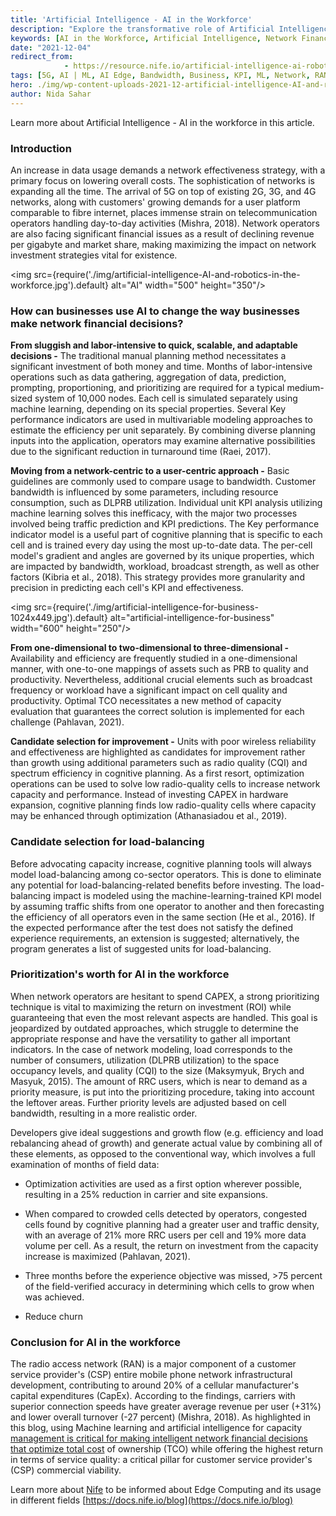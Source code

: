 ```yaml
---
title: 'Artificial Intelligence - AI in the Workforce'
description: "Explore the transformative role of Artificial Intelligence (AI) in the workforce, focusing on how AI can enhance network financial decisions, improve efficiency, and optimize costs. This article covers the impact of AI on network management, load-balancing, and prioritization, highlighting its benefits and potential for business growth in the age of 5G and beyond."
keywords: [AI in the Workforce, Artificial Intelligence, Network Financial Decisions, Machine Learning, AI Edge, Network Optimization, Load-Balancing, Prioritization, 5G, Robotics]
date: "2021-12-04"
redirect_from: 
            - https://resource.nife.io/artificial-intelligence-ai-robotics-in-the-workforce/
tags: [5G, AI | ML, AI Edge, Bandwidth, Business, KPI, ML, Network, RAN, Robotics]
hero: ./img/wp-content-uploads-2021-12-artificial-intelligence-AI-and-robotics-in-the-workforce-300x225.jpg
author: Nida Sahar
---
```


Learn more about Artificial Intelligence - AI in the workforce in this article.

### Introduction

An increase in data usage demands a network effectiveness strategy, with a primary focus on lowering overall costs. The sophistication of networks is expanding all the time. The arrival of 5G on top of existing 2G, 3G, and 4G networks, along with customers' growing demands for a user platform comparable to fibre internet, places immense strain on telecommunication operators handling day-to-day activities (Mishra, 2018). Network operators are also facing significant financial issues as a result of declining revenue per gigabyte and market share, making maximizing the impact on network investment strategies vital for existence.

<img src={require('./img/artificial-intelligence-AI-and-robotics-in-the-workforce.jpg').default} alt="AI" width="500" height="350"/>
<br/>


 

### How can businesses use AI to change the way businesses make network financial decisions?

**From sluggish and labor-intensive to quick, scalable, and adaptable decisions -** The traditional manual planning method necessitates a significant investment of both money and time. Months of labor-intensive operations such as data gathering, aggregation of data, prediction, prompting, proportioning, and prioritizing are required for a typical medium-sized system of 10,000 nodes. Each cell is simulated separately using machine learning, depending on its special properties. Several Key performance indicators are used in multivariable modeling approaches to estimate the efficiency per unit separately. By combining diverse planning inputs into the application, operators may examine alternative possibilities due to the significant reduction in turnaround time (Raei, 2017).

**Moving from a network-centric to a user-centric approach -** Basic guidelines are commonly used to compare usage to bandwidth. Customer bandwidth is influenced by some parameters, including resource consumption, such as DLPRB utilization. Individual unit KPI analysis utilizing machine learning solves this inefficacy, with the major two processes involved being traffic prediction and KPI predictions. The Key performance indicator model is a useful part of cognitive planning that is specific to each cell and is trained every day using the most up-to-date data. The per-cell model's gradient and angles are governed by its unique properties, which are impacted by bandwidth, workload, broadcast strength, as well as other factors (Kibria et al., 2018). This strategy provides more granularity and precision in predicting each cell's KPI and effectiveness.

<img src={require('./img/artificial-intelligence-for-business-1024x449.jpg').default} alt="artificial-intelligence-for-business" width="600" height="250"/>
<br/>


 

**From one-dimensional to two-dimensional to three-dimensional -** Availability and efficiency are frequently studied in a one-dimensional manner, with one-to-one mappings of assets such as PRB to quality and productivity. Nevertheless, additional crucial elements such as broadcast frequency or workload have a significant impact on cell quality and productivity. Optimal TCO necessitates a new method of capacity evaluation that guarantees the correct solution is implemented for each challenge (Pahlavan, 2021).

**Candidate selection for improvement -** Units with poor wireless reliability and effectiveness are highlighted as candidates for improvement rather than growth using additional parameters such as radio quality (CQI) and spectrum efficiency in cognitive planning. As a first resort, optimization operations can be used to solve low radio-quality cells to increase network capacity and performance. Instead of investing CAPEX in hardware expansion, cognitive planning finds low radio-quality cells where capacity may be enhanced through optimization (Athanasiadou et al., 2019).

### Candidate selection for load-balancing

Before advocating capacity increase, cognitive planning tools will always model load-balancing among co-sector operators. This is done to eliminate any potential for load-balancing-related benefits before investing. The load-balancing impact is modeled using the machine-learning-trained KPI model by assuming traffic shifts from one operator to another and then forecasting the efficiency of all operators even in the same section (He et al., 2016). If the expected performance after the test does not satisfy the defined experience requirements, an extension is suggested; alternatively, the program generates a list of suggested units for load-balancing.

### Prioritization's worth for AI in the workforce

When network operators are hesitant to spend CAPEX, a strong prioritizing technique is vital to maximizing the return on investment (ROI) while guaranteeing that even the most relevant aspects are handled. This goal is jeopardized by outdated approaches, which struggle to determine the appropriate response and have the versatility to gather all important indicators. In the case of network modeling, load corresponds to the number of consumers, utilization (DLPRB utilization) to the space occupancy levels, and quality (CQI) to the size (Maksymyuk, Brych and Masyuk, 2015). The amount of RRC users, which is near to demand as a priority measure, is put into the prioritizing procedure, taking into account the leftover areas. Further priority levels are adjusted based on cell bandwidth, resulting in a more realistic order.

Developers give ideal suggestions and growth flow (e.g. efficiency and load rebalancing ahead of growth) and generate actual value by combining all of these elements, as opposed to the conventional way, which involves a full examination of months of field data:

- Optimization activities are used as a first option wherever possible, resulting in a 25% reduction in carrier and site expansions.

* When compared to crowded cells detected by operators, congested cells found by cognitive planning had a greater user and traffic density, with an average of 21% more RRC users per cell and 19% more data volume per cell. As a result, the return on investment from the capacity increase is maximized (Pahlavan, 2021).

- Three months before the experience objective was missed, >75 percent of the field-verified accuracy in determining which cells to grow when was achieved.

* Reduce churn

### Conclusion for AI in the workforce

The radio access network (RAN) is a major component of a customer service provider's (CSP) entire mobile phone network infrastructural development, contributing to around 20% of a cellular manufacturer's capital expenditures (CapEx). According to the findings, carriers with superior connection speeds have greater average revenue per user (+31%) and lower overall turnover (-27 percent) (Mishra, 2018). As highlighted in this blog, using Machine learning and artificial intelligence for capacity [management is critical for making intelligent network financial decisions that optimize total cost](/blog/cloud-cost-management-use-nife-to-save-cloud-budget/) of ownership (TCO) while offering the highest return in terms of service quality: a critical pillar for customer service provider's (CSP) commercial viability.

Learn more about [Nife](https://nife.io/) to be informed about Edge Computing and its usage in different fields [https://docs.nife.io/blog](https://docs.nife.io/blog)
